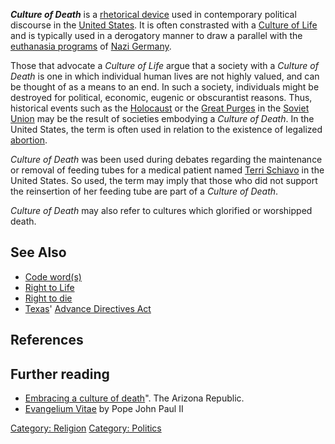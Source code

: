 '''''Culture of Death''''' is a [[rhetorical device]] used in contemporary political discourse in the [[United States]]. It is often constrasted with a [[Culture of Life]] and is typically used in a derogatory manner to draw a parallel with the [[T-4 Euthanasia Program|euthanasia programs]] of [[Nazi Germany]].  

Those that advocate a ''Culture of Life'' argue that a society with a ''Culture of Death'' is one in which individual human lives are not highly valued, and can be thought of as a means to an end. In such a society, individuals might be destroyed for political, economic, eugenic or obscurantist reasons. Thus, historical events such as the [[Holocaust]] or the [[Great Purge]]s in the [[Soviet Union]] may be the result of societies embodying a ''Culture of Death''.  In the United States, the term is often used in relation to the existence of legalized [[abortion]]. 

''Culture of Death'' was been used during debates regarding the maintenance or removal of feeding tubes for a medical patient named [[Terri Schiavo]] in the United States. So used, the term may imply that those who did not support the reinsertion of her feeding tube are part of a ''Culture of Death''.

''Culture of Death'' may also refer to cultures which glorified or worshipped death.

==See Also==
*[[Code word (propaganda)|Code word(s)]]
*[[Right to Life]]
*[[Right to die]]
*[[Texas]]' [[Advance Directives Act]]

==References==

==Further reading==
*[http://www.azcentral.com/arizonarepublic/opinions/articles/0324thurlets244.html Embracing a culture of death]". The Arizona  Republic.
*[http://www.vatican.va/holy_father/john_paul_ii/encyclicals/documents/hf_jp-ii_enc_25031995_evangelium-vitae_en.html Evangelium Vitae] by Pope John Paul II

{{poli-stub}}

[[Category: Religion]]
[[Category: Politics]]